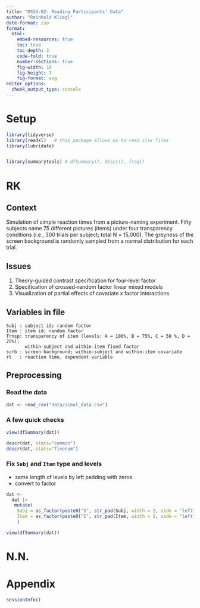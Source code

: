 ```yaml
---
title: "DSSS-02: Reading Participants' Data"
author: "Reinhold Kliegl"
date-format: iso
format: 
  html:
    embed-resources: true
    toc: true
    toc-depth: 3
    code-fold: true
    number-sections: true
    fig-width: 10
    fig-height: 7
    fig-format: svg
editor_options: 
  chunk_output_type: console
---
```


# Setup

```r
library(tidyverse)
library(readxl)   # this package allows us to read xlsx files
library(lubridate)


library(summarytools) # dfSummary(), descr(), freq()
```

# RK

## Context
Simulation of simple reaction times from a picture-naming experiment. Fifty subjects name  75 different pictures (items) under four transparency conditions (i.e., 300 trials per subject; total N = 15,000). The greyness of the screen background is randomly sampled from a normal distribution for each trial. 

## Issues
1. Theory-guided contrast specification for four-level factor
2. Specification of crossed-random factor linear mixed models
3. Visualization of partial effects of covariate x factor interactions

## Variables in file
    Subj : subject id; random factor
    Item : item id; random factor
    Trnsp: transparency of item (levels: A = 100%, B = 75%, C = 50 %, D = 25%); 
           within-subject and within-item fixed factor
    scrb : screen background; within-subject and within-item covariate
    rt   : reaction time, dependent variable

## Preprocessing

### Read the data

```r
dat <- read_csv("data/simul_data.csv")
```

### A few quick checks

```r
view(dfSummary(dat))

descr(dat, stats="common")  
descr(dat, stats="fivenum") 
```

### Fix `Subj` and `Item` type and levels

+ same length of levels by left padding with zeros
+ convert to factor

```r
dat <- 
  dat |> 
   mutate(
    Subj = as_factor(paste0("S", str_pad(Subj, width = 2, side = "left", pad = "0"))),
    Item = as_factor(paste0("I", str_pad(Item, width = 2, side = "left", pad = "0")))
    )

view(dfSummary(dat))
```

# N.N.


# Appendix

```r
sessionInfo()
```

